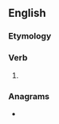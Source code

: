 ==English==

===Etymology===
{{suffix|en|tread|eth}}

===Verb===
{{head|en|verb form}}

# {{en-archaic third-person singular of|tread}}

===Anagrams===
* {{anagrams|en|a=adeehrtt|hattered|rehatted|threated}}